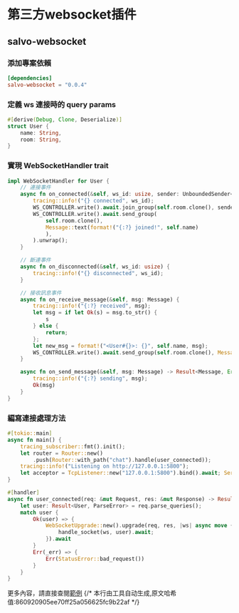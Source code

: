# 第三方websocket插件

## salvo-websocket

### 添加專案依賴

```toml
[dependencies]
salvo-websocket = "0.0.4"
```

### 定義 ws 連接時的 query params

```rust
#[derive(Debug, Clone, Deserialize)]
struct User {
    name: String,
    room: String,
}
```

### 實現 WebSocketHandler trait

```rust
impl WebSocketHandler for User {
    // 連接事件
    async fn on_connected(&self, ws_id: usize, sender: UnboundedSender<Result<Message, Error>>) {
        tracing::info!("{} connected", ws_id);
        WS_CONTROLLER.write().await.join_group(self.room.clone(), sender).unwrap();
        WS_CONTROLLER.write().await.send_group(
            self.room.clone(),
            Message::text(format!("{:?} joined!", self.name)
            ),
        ).unwrap();
    }

    // 斷連事件
    async fn on_disconnected(&self, ws_id: usize) {
        tracing::info!("{} disconnected", ws_id);
    }

    // 接收訊息事件
    async fn on_receive_message(&self, msg: Message) {
        tracing::info!("{:?} received", msg);
        let msg = if let Ok(s) = msg.to_str() {
            s
        } else {
            return;
        };
        let new_msg = format!("<User#{}>: {}", self.name, msg);
        WS_CONTROLLER.write().await.send_group(self.room.clone(), Message::text(new_msg.clone())).unwrap();
    }

    async fn on_send_message(&self, msg: Message) -> Result<Message, Error> {
        tracing::info!("{:?} sending", msg);
        Ok(msg)
    }
}
```

### 編寫連接處理方法

```rust
#[tokio::main]
async fn main() {
    tracing_subscriber::fmt().init();
    let router = Router::new()
        .push(Router::with_path("chat").handle(user_connected));
    tracing::info!("Listening on http://127.0.0.1:5800");
    let acceptor = TcpListener::new("127.0.0.1:5800").bind().await; Server::new(acceptor).serve(router).await;
}

#[handler]
async fn user_connected(req: &mut Request, res: &mut Response) -> Result<(), StatusError> {
    let user: Result<User, ParseError> = req.parse_queries();
    match user {
        Ok(user) => {
            WebSocketUpgrade::new().upgrade(req, res, |ws| async move {
                handle_socket(ws, user).await;
            }).await
        }
        Err(_err) => {
            Err(StatusError::bad_request())
        }
    }
}
```

更多內容，請直接查閱[範例](https://github.com/salvo-rs/salvo/tree/main/examples/ws-chat-with-salvo-websocket)
{/* 本行由工具自动生成,原文哈希值:860920905ee70ff25a056625fc9b22af */}